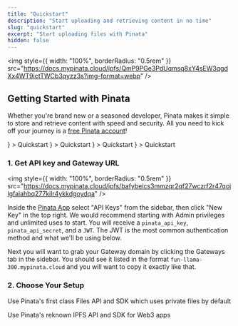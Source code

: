 ```yaml
---
title: "Quickstart"
description: "Start uploading and retrieving content in no time"
slug: "quickstart"
excerpt: "Start uploading files with Pinata"
hidden: false
---
```


<img
  style={{ width: "100%", borderRadius: "0.5rem" }}
  src="https://docs.mypinata.cloud/ipfs/QmP9PGe3PdUqmsq8xY4sEW3qgdXx4WT9ictTWCb3qyzz3s?img-format=webp"
/>

## Getting Started with Pinata

Whether you're brand new or a seasoned developer, Pinata makes it simple to store and retrieve content with speed and security. All you need to kick off your journey is a [free Pinata account](https://app.pinata.cloud/register)!

<CardGroup cols={3}>
  <Card
    horizontal
    title="Next.Js"
    href="/frameworks/next-js"
    icon={
    <svg width="800px" height="800px" class="h-6 w-6" viewBox="0 0 256 256" version="1.1" xmlns="http://www.w3.org/2000/svg" xmlns:xlink="http://www.w3.org/1999/xlink" preserveAspectRatio="xMidYMid"><g><path d="M119.616813,0.0688905149 C119.066276,0.118932037 117.314565,0.294077364 115.738025,0.419181169 C79.3775171,3.69690087 45.3192571,23.3131775 23.7481916,53.4631946 C11.7364614,70.2271045 4.05395894,89.2428829 1.15112414,109.384595 C0.12512219,116.415429 0,118.492153 0,128.025062 C0,137.557972 0.12512219,139.634696 1.15112414,146.665529 C8.10791789,194.730411 42.3163245,235.11392 88.7116325,250.076335 C97.0197458,252.753556 105.778299,254.580072 115.738025,255.680985 C119.616813,256.106338 136.383187,256.106338 140.261975,255.680985 C157.453763,253.779407 172.017986,249.525878 186.382014,242.194795 C188.584164,241.068861 189.00958,240.768612 188.709286,240.518404 C188.509091,240.36828 179.124927,227.782837 167.86393,212.570214 L147.393939,184.922273 L121.743891,146.965779 C107.630108,126.098464 96.0187683,109.034305 95.9186706,109.034305 C95.8185728,109.009284 95.7184751,125.873277 95.6684262,146.465363 C95.5933529,182.52028 95.5683284,183.971484 95.1178886,184.82219 C94.4672532,186.048207 93.9667644,186.548623 92.915738,187.099079 C92.114956,187.499411 91.4142717,187.574474 87.6355816,187.574474 L83.3063539,187.574474 L82.1552297,186.848872 C81.4044966,186.373477 80.8539589,185.747958 80.4785924,185.022356 L79.9530792,183.896422 L80.0031281,133.729796 L80.0782014,83.5381493 L80.8539589,82.5623397 C81.25435,82.0369037 82.1051808,81.3613431 82.7057674,81.0360732 C83.7317693,80.535658 84.1321603,80.4856165 88.4613881,80.4856165 C93.5663734,80.4856165 94.4172043,80.6857826 95.7434995,82.1369867 C96.1188661,82.5373189 110.007429,103.454675 126.623656,128.650581 C143.239883,153.846488 165.962072,188.250034 177.122972,205.139048 L197.392766,235.839522 L198.418768,235.163961 C207.502639,229.259062 217.112023,220.852086 224.719453,212.09482 C240.910264,193.504394 251.345455,170.835585 254.848876,146.665529 C255.874878,139.634696 256,137.557972 256,128.025062 C256,118.492153 255.874878,116.415429 254.848876,109.384595 C247.892082,61.3197135 213.683675,20.9362052 167.288368,5.97379012 C159.105376,3.32158945 150.396872,1.49507389 140.637341,0.394160408 C138.234995,0.143952798 121.693842,-0.131275573 119.616813,0.0688905149 L119.616813,0.0688905149 Z M172.017986,77.4831252 C173.219159,78.0836234 174.195112,79.2345784 174.545455,80.435575 C174.74565,81.0861148 174.795699,94.9976579 174.74565,126.348671 L174.670577,171.336 L166.73783,159.17591 L158.780059,147.01582 L158.780059,114.313685 C158.780059,93.1711423 158.880156,81.2862808 159.030303,80.7108033 C159.430694,79.3096407 160.306549,78.2087272 161.507722,77.5581875 C162.533724,77.0327515 162.909091,76.98271 166.837928,76.98271 C170.541544,76.98271 171.19218,77.0327515 172.017986,77.4831252 Z"></path></g></svg>
    }
    >
    Quickstart
  </Card>
  <Card
    horizontal
    title="React"
    href="/frameworks/react"
    icon={
    <svg xmlns="http://www.w3.org/2000/svg" class="h-6 w-6" width="28" height="32" viewBox="0 0 256 256"><path fill="#00D8FF" d="M210.483 73.824a172 172 0 0 0-8.24-2.597c.465-1.9.893-3.777 1.273-5.621c6.238-30.281 2.16-54.676-11.769-62.708c-13.355-7.7-35.196.329-57.254 19.526a171 171 0 0 0-6.375 5.848a156 156 0 0 0-4.241-3.917C100.759 3.829 77.587-4.822 63.673 3.233C50.33 10.957 46.379 33.89 51.995 62.588a171 171 0 0 0 1.892 8.48c-3.28.932-6.445 1.924-9.474 2.98C17.309 83.498 0 98.307 0 113.668c0 15.865 18.582 31.778 46.812 41.427a146 146 0 0 0 6.921 2.165a168 168 0 0 0-2.01 9.138c-5.354 28.2-1.173 50.591 12.134 58.266c13.744 7.926 36.812-.22 59.273-19.855a146 146 0 0 0 5.342-4.923a168 168 0 0 0 6.92 6.314c21.758 18.722 43.246 26.282 56.54 18.586c13.731-7.949 18.194-32.003 12.4-61.268a145 145 0 0 0-1.535-6.842c1.62-.48 3.21-.974 4.76-1.488c29.348-9.723 48.443-25.443 48.443-41.52c0-15.417-17.868-30.326-45.517-39.844m-6.365 70.984q-2.102.694-4.3 1.345c-3.24-10.257-7.612-21.163-12.963-32.432c5.106-11 9.31-21.767 12.459-31.957c2.619.758 5.16 1.557 7.61 2.4c23.69 8.156 38.14 20.213 38.14 29.504c0 9.896-15.606 22.743-40.946 31.14m-10.514 20.834c2.562 12.94 2.927 24.64 1.23 33.787c-1.524 8.219-4.59 13.698-8.382 15.893c-8.067 4.67-25.32-1.4-43.927-17.412a157 157 0 0 1-6.437-5.87c7.214-7.889 14.423-17.06 21.459-27.246c12.376-1.098 24.068-2.894 34.671-5.345q.785 3.162 1.386 6.193M87.276 214.515c-7.882 2.783-14.16 2.863-17.955.675c-8.075-4.657-11.432-22.636-6.853-46.752a157 157 0 0 1 1.869-8.499c10.486 2.32 22.093 3.988 34.498 4.994c7.084 9.967 14.501 19.128 21.976 27.15a135 135 0 0 1-4.877 4.492c-9.933 8.682-19.886 14.842-28.658 17.94M50.35 144.747c-12.483-4.267-22.792-9.812-29.858-15.863c-6.35-5.437-9.555-10.836-9.555-15.216c0-9.322 13.897-21.212 37.076-29.293c2.813-.98 5.757-1.905 8.812-2.773c3.204 10.42 7.406 21.315 12.477 32.332c-5.137 11.18-9.399 22.249-12.634 32.792a135 135 0 0 1-6.318-1.979m12.378-84.26c-4.811-24.587-1.616-43.134 6.425-47.789c8.564-4.958 27.502 2.111 47.463 19.835a144 144 0 0 1 3.841 3.545c-7.438 7.987-14.787 17.08-21.808 26.988c-12.04 1.116-23.565 2.908-34.161 5.309a160 160 0 0 1-1.76-7.887m110.427 27.268a348 348 0 0 0-7.785-12.803c8.168 1.033 15.994 2.404 23.343 4.08c-2.206 7.072-4.956 14.465-8.193 22.045a381 381 0 0 0-7.365-13.322m-45.032-43.861c5.044 5.465 10.096 11.566 15.065 18.186a322 322 0 0 0-30.257-.006c4.974-6.559 10.069-12.652 15.192-18.18M82.802 87.83a323 323 0 0 0-7.227 13.238c-3.184-7.553-5.909-14.98-8.134-22.152c7.304-1.634 15.093-2.97 23.209-3.984a322 322 0 0 0-7.848 12.897m8.081 65.352c-8.385-.936-16.291-2.203-23.593-3.793c2.26-7.3 5.045-14.885 8.298-22.6a321 321 0 0 0 7.257 13.246c2.594 4.48 5.28 8.868 8.038 13.147m37.542 31.03c-5.184-5.592-10.354-11.779-15.403-18.433c4.902.192 9.899.29 14.978.29c5.218 0 10.376-.117 15.453-.343c-4.985 6.774-10.018 12.97-15.028 18.486m52.198-57.817c3.422 7.8 6.306 15.345 8.596 22.52c-7.422 1.694-15.436 3.058-23.88 4.071a382 382 0 0 0 7.859-13.026a347 347 0 0 0 7.425-13.565m-16.898 8.101a359 359 0 0 1-12.281 19.815a329 329 0 0 1-23.444.823c-7.967 0-15.716-.248-23.178-.732a310 310 0 0 1-12.513-19.846h.001a307 307 0 0 1-10.923-20.627a310 310 0 0 1 10.89-20.637l-.001.001a307 307 0 0 1 12.413-19.761c7.613-.576 15.42-.876 23.31-.876H128c7.926 0 15.743.303 23.354.883a329 329 0 0 1 12.335 19.695a359 359 0 0 1 11.036 20.54a330 330 0 0 1-11 20.722m22.56-122.124c8.572 4.944 11.906 24.881 6.52 51.026q-.518 2.504-1.15 5.09c-10.622-2.452-22.155-4.275-34.23-5.408c-7.034-10.017-14.323-19.124-21.64-27.008a161 161 0 0 1 5.888-5.4c18.9-16.447 36.564-22.941 44.612-18.3M128 90.808c12.625 0 22.86 10.235 22.86 22.86s-10.235 22.86-22.86 22.86s-22.86-10.235-22.86-22.86s10.235-22.86 22.86-22.86"/></svg>
    }
  >
    Quickstart
  </Card>
  <Card
    horizontal
    title="Node.js"
    href="/frameworks/node-js"
    icon={
    <svg class="h-6 w-6" height="289" preserveAspectRatio="xMidYMid" viewBox="0 0 256 289" width="256" xmlns="http://www.w3.org/2000/svg"><path d="m127.999999 288.463771c-3.975155 0-7.6853-1.060043-11.130435-2.915115l-35.2463756-20.935818c-5.3002084-2.915114-2.650103-3.975156-1.0600426-4.505177 7.1552801-2.385091 8.4803317-2.915114 15.900623-7.15528.7950291-.53002 1.8550717-.265009 2.650103.265011l27.0310552 16.165632c1.060043.530021 2.385094.530021 3.180126 0l105.739129-61.21739c1.060043-.530023 1.590063-1.590063 1.590063-2.915115v-122.1697723c0-1.3250538-.53002-2.3850941-1.590063-2.9151143l-105.739129-60.9523818c-1.060043-.5300201-2.385094-.5300201-3.180126 0l-105.7391316 60.9523818c-1.0600403.5300202-1.5900605 1.8550717-1.5900605 2.9151143v122.1697723c0 1.060041.5300202 2.385092 1.5900605 2.915115l28.8861293 16.695652c15.6356117 7.950309 25.4409949-1.325052 25.4409949-10.600415v-120.579712c0-1.5900605 1.3250515-3.1801232 3.1801232-3.1801232h13.5155288c1.5900627 0 3.1801232 1.3250515 3.1801232 3.1801232v120.579712c0 20.935818-11.3954436 33.126293-31.2712211 33.126293-6.0952375 0-10.8654235 0-24.3809523-6.625258l-27.8260867-15.90062c-6.89026889-3.975157-11.1304347-11.395446-11.1304347-19.345758v-122.1697723c0-7.9503092 4.24016581-15.3706005 11.1304347-19.3457551l105.7391293-61.21739308c6.62526-3.71014336 15.635612-3.71014336 22.260872 0l105.739129 61.21739308c6.890269 3.9751546 11.130435 11.3954459 11.130435 19.3457551v122.1697723c0 7.950312-4.240166 15.370601-11.130435 19.345758l-105.739129 61.21739c-3.445137 1.590063-7.420291 2.385095-11.130437 2.385095zm32.596275-84.008283c-46.376813 0-55.917185-21.200829-55.917185-39.221533 0-1.590062 1.325052-3.180123 3.180123-3.180123h13.78054c1.590061 0 2.915112 1.06004 2.915112 2.650103 2.120083 14.045549 8.215323 20.935818 36.306419 20.935818 22.260871 0 31.801243-5.035197 31.801243-16.960663 0-6.890269-2.650103-11.925466-37.366461-15.370601-28.886127-2.915114-46.90683-9.275363-46.90683-32.331263 0-21.4658385 18.020703-34.1863359 48.231884-34.1863359 33.921324 0 50.616976 11.6604571 52.737059 37.1014499 0 .795031-.265011 1.590063-.795031 2.385094-.53002.53002-1.325052 1.06004-2.120083 1.06004h-13.780538c-1.325051 0-2.650103-1.06004-2.915114-2.385092-3.180123-14.575569-11.395446-19.345757-33.126293-19.345757-24.380954 0-27.296066 8.480332-27.296066 14.84058 0 7.685301 3.445134 10.070395 36.306418 14.310561 32.596273 4.240165 47.966873 10.335403 47.966873 33.126292-.265011 23.320912-19.345755 36.57143-53.00207 36.57143z" fill="#539e43"></path></svg>
    }
    >
    Quickstart
  </Card>
  <Card
    horizontal
    title="Svelte"
    href="/"
    icon={
    <svg class="h-6 w-6" xmlns="http://www.w3.org/2000/svg" width="26.6" height="32" viewBox="0 0 256 308"><path fill="#FF3E00" d="M239.682 40.707C211.113-.182 154.69-12.301 113.895 13.69L42.247 59.356a82.2 82.2 0 0 0-37.135 55.056a86.57 86.57 0 0 0 8.536 55.576a82.4 82.4 0 0 0-12.296 30.719a87.6 87.6 0 0 0 14.964 66.244c28.574 40.893 84.997 53.007 125.787 27.016l71.648-45.664a82.18 82.18 0 0 0 37.135-55.057a86.6 86.6 0 0 0-8.53-55.577a82.4 82.4 0 0 0 12.29-30.718a87.57 87.57 0 0 0-14.963-66.244"/><path fill="#FFF" d="M106.889 270.841c-23.102 6.007-47.497-3.036-61.103-22.648a52.7 52.7 0 0 1-9.003-39.85a50 50 0 0 1 1.713-6.693l1.35-4.115l3.671 2.697a92.5 92.5 0 0 0 28.036 14.007l2.663.808l-.245 2.659a16.07 16.07 0 0 0 2.89 10.656a17.14 17.14 0 0 0 18.397 6.828a15.8 15.8 0 0 0 4.403-1.935l71.67-45.672a14.92 14.92 0 0 0 6.734-9.977a15.92 15.92 0 0 0-2.713-12.011a17.16 17.16 0 0 0-18.404-6.832a15.8 15.8 0 0 0-4.396 1.933l-27.35 17.434a52.3 52.3 0 0 1-14.553 6.391c-23.101 6.007-47.497-3.036-61.101-22.649a52.68 52.68 0 0 1-9.004-39.849a49.43 49.43 0 0 1 22.34-33.114l71.664-45.677a52.2 52.2 0 0 1 14.563-6.398c23.101-6.007 47.497 3.036 61.101 22.648a52.7 52.7 0 0 1 9.004 39.85a51 51 0 0 1-1.713 6.692l-1.35 4.116l-3.67-2.693a92.4 92.4 0 0 0-28.037-14.013l-2.664-.809l.246-2.658a16.1 16.1 0 0 0-2.89-10.656a17.14 17.14 0 0 0-18.398-6.828a15.8 15.8 0 0 0-4.402 1.935l-71.67 45.674a14.9 14.9 0 0 0-6.73 9.975a15.9 15.9 0 0 0 2.709 12.012a17.16 17.16 0 0 0 18.404 6.832a15.8 15.8 0 0 0 4.402-1.935l27.345-17.427a52.2 52.2 0 0 1 14.552-6.397c23.101-6.006 47.497 3.037 61.102 22.65a52.68 52.68 0 0 1 9.003 39.848a49.45 49.45 0 0 1-22.34 33.12l-71.664 45.673a52.2 52.2 0 0 1-14.563 6.398"/></svg>
    }
    >
    Quickstart
    </Card>

</CardGroup>

### 1. Get API key and Gateway URL

<img
  style={{ width: "100%", borderRadius: "0.5rem" }}
  src="https://docs.mypinata.cloud/ipfs/bafybeics3mmzqr2qf27wczrf2r47qojlgfaiahbq277kilr4ykkdgoydqa"
/>

Inside the [Pinata App](https://app.pinata.cloud) select "API Keys" from the sidebar, then click "New Key" in the top right. We would recommend starting with Admin privileges and unlimited uses to start. You will receive a `pinata_api_key`, `pinata_api_secret`, and a `JWT`. The JWT is the most common authentication method and what we'll be using below.

Next you will want to grab your Gateway domain by clicking the Gateways tab in the sidebar. You should see it listed in the format `fun-llama-300.mypinata.cloud` and you will want to copy it exactly like that.

### 2. Choose Your Setup

<CardGroup cols={2}>
<Card icon="file" horizontal href="/quickstart-files" title="Files API">
Use Pinata's first class Files API and SDK which uses private files by default
</Card>

<Card
horizontal
icon="cube"
color="#00cc92"
href="/quickstart-ipfs" title="IPFS API">
Use Pinata's reknown IPFS API and SDK for Web3 apps
</Card>
</CardGroup>
